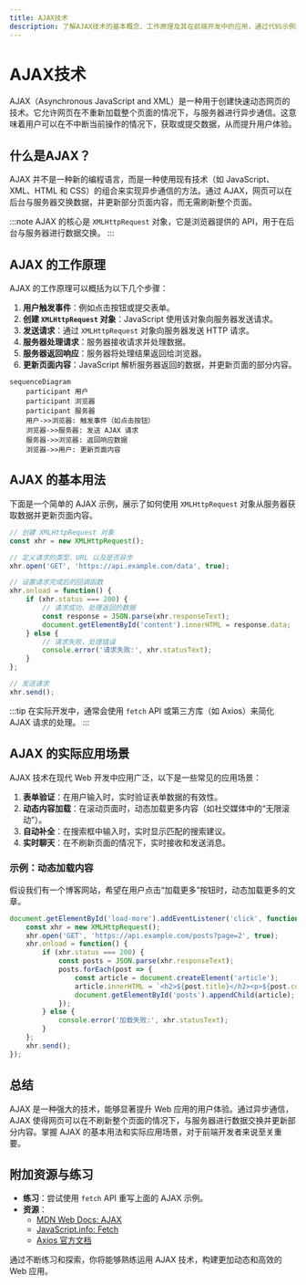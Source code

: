 ```yaml
---
title: AJAX技术
description: 了解AJAX技术的基本概念、工作原理及其在前端开发中的应用，通过代码示例和实际案例帮助初学者掌握AJAX的使用。
---
```


# AJAX技术

AJAX（Asynchronous JavaScript and XML）是一种用于创建快速动态网页的技术。它允许网页在不重新加载整个页面的情况下，与服务器进行异步通信。这意味着用户可以在不中断当前操作的情况下，获取或提交数据，从而提升用户体验。

## 什么是AJAX？

AJAX 并不是一种新的编程语言，而是一种使用现有技术（如 JavaScript、XML、HTML 和 CSS）的组合来实现异步通信的方法。通过 AJAX，网页可以在后台与服务器交换数据，并更新部分页面内容，而无需刷新整个页面。

:::note
AJAX 的核心是 `XMLHttpRequest` 对象，它是浏览器提供的 API，用于在后台与服务器进行数据交换。
:::

## AJAX 的工作原理

AJAX 的工作原理可以概括为以下几个步骤：

1. **用户触发事件**：例如点击按钮或提交表单。
2. **创建 `XMLHttpRequest` 对象**：JavaScript 使用该对象向服务器发送请求。
3. **发送请求**：通过 `XMLHttpRequest` 对象向服务器发送 HTTP 请求。
4. **服务器处理请求**：服务器接收请求并处理数据。
5. **服务器返回响应**：服务器将处理结果返回给浏览器。
6. **更新页面内容**：JavaScript 解析服务器返回的数据，并更新页面的部分内容。

```mermaid
sequenceDiagram
    participant 用户
    participant 浏览器
    participant 服务器
    用户->>浏览器: 触发事件（如点击按钮）
    浏览器->>服务器: 发送 AJAX 请求
    服务器->>浏览器: 返回响应数据
    浏览器->>用户: 更新页面内容
```

## AJAX 的基本用法

下面是一个简单的 AJAX 示例，展示了如何使用 `XMLHttpRequest` 对象从服务器获取数据并更新页面内容。

```javascript
// 创建 XMLHttpRequest 对象
const xhr = new XMLHttpRequest();

// 定义请求的类型、URL 以及是否异步
xhr.open('GET', 'https://api.example.com/data', true);

// 设置请求完成后的回调函数
xhr.onload = function() {
    if (xhr.status === 200) {
        // 请求成功，处理返回的数据
        const response = JSON.parse(xhr.responseText);
        document.getElementById('content').innerHTML = response.data;
    } else {
        // 请求失败，处理错误
        console.error('请求失败:', xhr.statusText);
    }
};

// 发送请求
xhr.send();
```

:::tip
在实际开发中，通常会使用 `fetch` API 或第三方库（如 Axios）来简化 AJAX 请求的处理。
:::

## AJAX 的实际应用场景

AJAX 技术在现代 Web 开发中应用广泛，以下是一些常见的应用场景：

1. **表单验证**：在用户输入时，实时验证表单数据的有效性。
2. **动态内容加载**：在滚动页面时，动态加载更多内容（如社交媒体中的“无限滚动”）。
3. **自动补全**：在搜索框中输入时，实时显示匹配的搜索建议。
4. **实时聊天**：在不刷新页面的情况下，实时接收和发送消息。

### 示例：动态加载内容

假设我们有一个博客网站，希望在用户点击“加载更多”按钮时，动态加载更多的文章。

```javascript
document.getElementById('load-more').addEventListener('click', function() {
    const xhr = new XMLHttpRequest();
    xhr.open('GET', 'https://api.example.com/posts?page=2', true);
    xhr.onload = function() {
        if (xhr.status === 200) {
            const posts = JSON.parse(xhr.responseText);
            posts.forEach(post => {
                const article = document.createElement('article');
                article.innerHTML = `<h2>${post.title}</h2><p>${post.content}</p>`;
                document.getElementById('posts').appendChild(article);
            });
        } else {
            console.error('加载失败:', xhr.statusText);
        }
    };
    xhr.send();
});
```

## 总结

AJAX 是一种强大的技术，能够显著提升 Web 应用的用户体验。通过异步通信，AJAX 使得网页可以在不刷新整个页面的情况下，与服务器进行数据交换并更新部分内容。掌握 AJAX 的基本用法和实际应用场景，对于前端开发者来说至关重要。

## 附加资源与练习

- **练习**：尝试使用 `fetch` API 重写上面的 AJAX 示例。
- **资源**：
  - [MDN Web Docs: AJAX](https://developer.mozilla.org/zh-CN/docs/Web/Guide/AJAX)
  - [JavaScript.info: Fetch](https://javascript.info/fetch)
  - [Axios 官方文档](https://axios-http.com/)

通过不断练习和探索，你将能够熟练运用 AJAX 技术，构建更加动态和高效的 Web 应用。